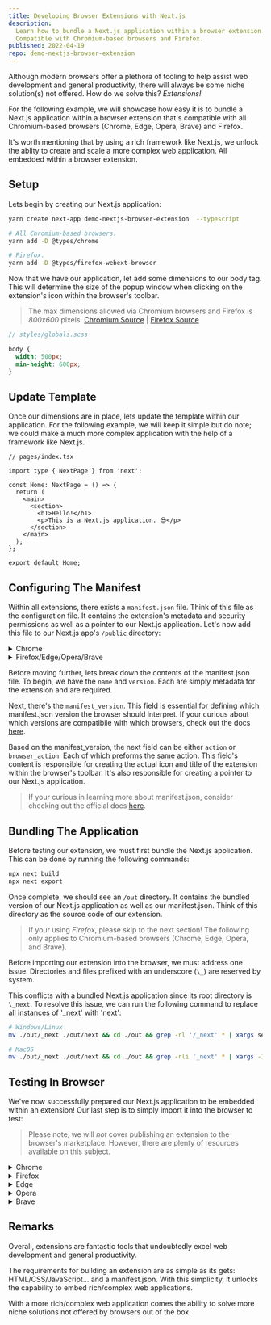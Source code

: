 ```yaml
---
title: Developing Browser Extensions with Next.js
description:
  Learn how to bundle a Next.js application within a browser extension.
  Compatible with Chromium-based browsers and Firefox.
published: 2022-04-19
repo: demo-nextjs-browser-extension
---
```


Although modern browsers offer a plethora of tooling to help assist web
development and general productivity, there will always be some niche
solution(s) not offered. How do we solve this? _Extensions!_

For the following example, we will showcase how easy it is to bundle a Next.js
application within a browser extension that's compatible with all Chromium-based
browsers (Chrome, Edge, Opera, Brave) and Firefox.

It's worth mentioning that by using a rich framework like Next.js, we unlock the
ablity to create and scale a more complex web application. All embedded within a
browser extension.

## Setup

Lets begin by creating our Next.js application:

```bash
yarn create next-app demo-nextjs-browser-extension  --typescript

# All Chromium-based browsers.
yarn add -D @types/chrome

# Firefox.
yarn add -D @types/firefox-webext-browser
```

Now that we have our application, let add some dimensions to our body tag. This
will determine the size of the popup window when clicking on the extension's
icon within the browser's toolbar.

> The max dimensions allowed via Chromium browsers and Firefox is _800x600_
> pixels. [Chromium Source][chromium-dimensions] | [Firefox
> Source][firefox-dimensions]

```scss
// styles/globals.scss

body {
  width: 500px;
  min-height: 600px;
}
```

## Update Template

Once our dimensions are in place, lets update the template within our
application. For the following example, we will keep it simple but do note; we
could make a much more complex application with the help of a framework like
Next.js.

```tsx
// pages/index.tsx

import type { NextPage } from 'next';

const Home: NextPage = () => {
  return (
    <main>
      <section>
        <h1>Hello!</h1>
        <p>This is a Next.js application. 😎</p>
      </section>
    </main>
  );
};

export default Home;
```

## Configuring The Manifest

Within all extensions, there exists a `manifest.json` file. Think of this file
as the configuration file. It contains the extension's metadata and security
permissions as well as a pointer to our Next.js application. Let's now add this
file to our Next.js app's `/public` directory:

<div>
  <details>
    <summary>Chrome</summary>
    ```json
    {/* public/manifest.json */}
    
    {
      "name": "Next.js Browser Extension Demo",
      "version": "1.0.0",
      "manifest_version": 3,
      "action": {
        "default_title": "Next.js Browser Extension Demo",
        "default_popup": "index.html"
      }
    }
    ```
  </details>
  <details>
    <summary>Firefox/Edge/Opera/Brave</summary>
    ```json
    {/* public/manifest.json */}
    
    {
      "name": "Next.js Browser Extension Demo",
      "version": "1.0.0",
      "manifest_version": 2,
      "browser_action": {
        "default_title": "Next.js Browser Extension Demo",
        "default_popup": "index.html"
      }
    }
    ```
  </details>
</div>

Before moving further, lets break down the contents of the manifest.json file.
To begin, we have the `name` and `version`. Each are simply metadata for the
extension and are required.

Next, there's the `manifest_version`. This field is essential for defining which
manifest.json version the browser should interpret. If your curious about which
versions are compatibile with which browsers, check out the docs
[here][manifest-compatibility].

Based on the manifest_version, the next field can be either `action` or
`browser_action`. Each of which preforms the same action. This field's content
is responsible for creating the actual icon and title of the extension within
the browser's toolbar. It's also responsible for creating a pointer to our
Next.js application.

> If your curious in learning more about manifest.json, consider checking out
> the official docs [here][manifest].

## Bundling The Application

Before testing our extension, we must first bundle the Next.js application. This
can be done by running the following commands:

```bash
npx next build
npx next export
```

Once complete, we should see an `/out` directory. It contains the bundled
version of our Next.js application as well as our manifest.json. Think of this
directory as the source code of our extension.

> If your using _Firefox_, please skip to the next section! The following only
> applies to Chromium-based browsers (Chrome, Edge, Opera, and Brave).

Before importing our extension into the browser, we must address one issue.
Directories and files prefixed with an underscore (`\_`) are reserved by system.

This conflicts with a bundled Next.js application since its root directory is
`\_next`. To resolve this issue, we can run the following command to replace all
instances of '\_next' with 'next':

```bash
# Windows/Linux
mv ./out/_next ./out/next && cd ./out && grep -rl '/_next' * | xargs sed -i 's|/_next|/next|g'

# MacOS
mv ./out/_next ./out/next && cd ./out && grep -rli '_next' * | xargs -I@ sed -i '' 's|/_next|/next|g' @;
```

## Testing In Browser

We've now successfully prepared our Next.js application to be embedded within an
extension! Our last step is to simply import it into the browser to test:

> Please note, we will _not_ cover publishing an extension to the browser's
> marketplace. However, there are plenty of resources available on this subject.

<div>
  <details>
    <summary>Chrome</summary>

    1. Navigate to: chrome://extensions
    2. Toggle on 'Developer Mode' in the top right corner.
    3. Click the 'Load Unpacked' button.
    4. Select your /out directory.

  </details>
  <details>
    <summary>Firefox</summary>

    1. Navigate to: about:debugging#/runtime/this-firefox
    2. Click the 'Load Temporary Add-on...' button.
    3. Select your manifest.json file.

  </details>
  <details>
    <summary>Edge</summary>

    1. Navigate to: edge://extensions/
    2. Toggle on 'Developer Mode' in the left panel.
    3. Click the 'Load Unpacked' button.
    4. Select your /out directory.

  </details>
  <details>
    <summary>Opera</summary>

    1. Navigate to: opera://extensions
    2. Toggle on 'Developer Mode' in the top right corner.
    3. Click the 'Load Unpacked' button.
    4. Select your /out directory.

  </details>
  <details>
    <summary>Brave</summary>

    1. Navigate to: brave://extensions
    2. Toggle on 'Developer Mode' in the top right corner.
    3. Click the 'Load Unpacked' button.
    4. Select your /out directory.

  </details>
</div>

## Remarks

Overall, extensions are fantastic tools that undoubtedly excel web development
and general productivity.

The requirements for building an extension are as simple as its gets:
HTML/CSS/JavaScript... and a manifest.json. With this simplicity, it unlocks the
capability to embed rich/complex web applications.

With a more rich/complex web application comes the ability to solve more niche
solutions not offered by browsers out of the box.

[chromium-dimensions]:
  https://source.chromium.org/chromium/chromium/src/+/main:chrome/browser/ui/views/extensions/extension_popup.h;l=60
[firefox-dimensions]:
  https://developer.mozilla.org/en-US/docs/Mozilla/Add-ons/WebExtensions/user_interface/Popups#popup_resizing
[manifest-compatibility]:
  https://developer.mozilla.org/en-US/docs/Mozilla/Add-ons/WebExtensions/manifest.json/manifest_version#browser_compatibility
[manifest]:
  https://developer.mozilla.org/en-US/docs/Mozilla/Add-ons/WebExtensions/manifest.json
